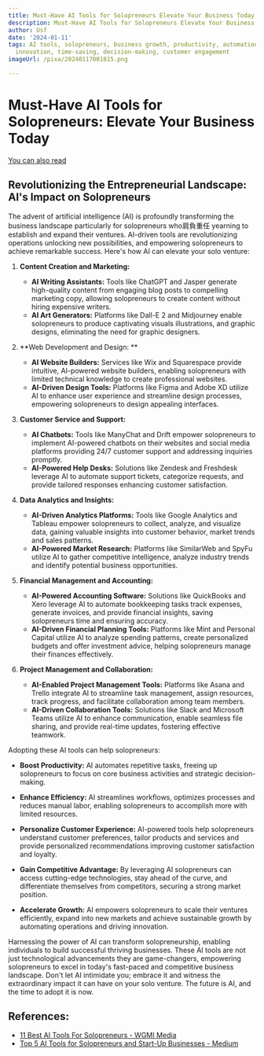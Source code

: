 ```yaml
---
title: Must-Have AI Tools for Solopreneurs Elevate Your Business Today
description: Must-Have AI Tools for Solopreneurs Elevate Your Business Today
author: Usf
date: '2024-01-11'
tags: AI tools, solopreneurs, business growth, productivity, automation, efficiency,
  innovation, time-saving, decision-making, customer engagement
imageUrl: /pixa/20240117001815.png

---
```

# Must-Have AI Tools for Solopreneurs: Elevate Your Business Today

[You can also  read ]()


## Revolutionizing the Entrepreneurial Landscape: AI's Impact on Solopreneurs 

The advent of artificial intelligence (AI) is profoundly transforming the business landscape particularly for solopreneurs who肩負重任  yearning to establish and expand their ventures. AI-driven  tools are revolutionizing operations  unlocking new possibilities, and empowering solopreneurs to achieve remarkable success. Here's how AI can elevate your solo venture: 

1. **Content Creation and Marketing:** 

   - **AI Writing Assistants:** Tools like  ChatGPT and  Jasper generate high-quality content from engaging blog posts to compelling marketing copy, allowing solopreneurs to create content without hiring expensive writers.
    - **AI Art Generators:** Platforms like Dall-E 2 and Midjourney enable solopreneurs to produce captivating visuals illustrations, and graphic  designs,  eliminating the need for graphic  designers.


2. **Web Development and Design: **

    - **AI Website Builders:** Services like Wix and Squarespace provide intuitive, AI-powered website builders, enabling solopreneurs with limited technical knowledge to create professional websites.
    -  **AI-Driven Design Tools:** Platforms like Figma and Adobe XD utilize AI  to enhance user experience and streamline design  processes,  empowering solopreneurs  to design appealing interfaces.


3. **Customer Service and Support:** 

   - **AI Chatbots:** Tools  like ManyChat and Drift empower solopreneurs to implement AI-powered chatbots on their websites  and social media platforms  providing 24/7 customer support and addressing inquiries promptly.
    - **AI-Powered Help Desks:** Solutions like Zendesk and Freshdesk leverage  AI to automate support tickets, categorize requests, and provide tailored responses enhancing customer  satisfaction.


4. **Data Analytics and Insights:**

    -  **AI-Driven  Analytics Platforms:** Tools  like  Google Analytics and Tableau empower solopreneurs to collect, analyze, and visualize data, gaining valuable insights  into  customer behavior, market trends and sales patterns.
   - **AI-Powered Market Research:** Platforms like SimilarWeb and SpyFu utilize AI to gather competitive intelligence, analyze industry trends and identify potential business opportunities.


5. **Financial  Management and Accounting:**

    - **AI-Powered Accounting Software:** Solutions like QuickBooks and Xero leverage AI to automate bookkeeping tasks track  expenses, generate invoices, and provide financial insights, saving solopreneurs time and ensuring accuracy.
   -  **AI-Driven Financial Planning Tools:** Platforms like Mint and Personal Capital utilize AI to analyze spending patterns,  create personalized budgets and offer investment  advice, helping solopreneurs manage their finances effectively.


6. **Project Management and Collaboration:**

    - **AI-Enabled Project Management Tools:**  Platforms  like Asana and  Trello integrate AI to streamline task management, assign resources, track progress, and facilitate collaboration  among team members.
   - **AI-Driven Collaboration Tools:** Solutions like Slack and Microsoft Teams utilize AI to enhance communication, enable seamless file sharing, and provide real-time updates, fostering effective  teamwork.

Adopting these AI tools can help solopreneurs:

* **Boost Productivity:**  AI automates repetitive tasks, freeing up solopreneurs to focus on core business activities and strategic decision-making. 


* **Enhance Efficiency:** AI streamlines workflows, optimizes processes and reduces manual labor, enabling solopreneurs to accomplish more with limited resources.


* **Personalize Customer Experience:** AI-powered tools help solopreneurs understand customer preferences, tailor products and services  and provide personalized recommendations improving customer  satisfaction and loyalty.


* **Gain Competitive Advantage:** By leveraging AI solopreneurs can  access cutting-edge technologies, stay  ahead of the curve, and differentiate  themselves  from competitors, securing a strong market position.


* **Accelerate Growth:** AI empowers  solopreneurs to scale their ventures efficiently,  expand into new markets  and  achieve sustainable growth by automating operations and  driving innovation.


Harnessing the power of AI can transform solopreneurship, enabling individuals to build successful thriving  businesses. These AI tools are not just technological advancements they are game-changers, empowering solopreneurs to excel  in today's  fast-paced and competitive  business  landscape. Don't let AI intimidate  you; embrace it and witness the extraordinary impact it can have on your solo venture. The future is AI, and the time  to adopt it  is now.

## References:
- [11 Best AI Tools For Solopreneurs - WGMI Media](https://wgmimedia.com/best-ai-tools-for-solopreneurs/)
- [Top 5 AI Tools for Solopreneurs and Start-Up Businesses - Medium](https://medium.com/@ChinguAI/top-5-ai-tools-for-solopreneurs-and-start-up-businesses-60591e76031d)
